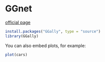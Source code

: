 # GGnet

[official page](https://github.com/briatte/ggnet)

```r
install.packages("GGally", type = "source")
library(GGally)
```

You can also embed plots, for example:

```r
plot(cars)
```
